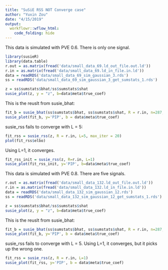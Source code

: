 ```yaml
---
title: "SuSiE RSS NOT Converge case"
author: "Yuxin Zou"
date: "4/15/2019"
output: 
  workflowr::wflow_html:
    code_folding: hide
---
```


This data is simulated with PVE 0.6. There is only one signal.

```r
library(susieR)
library(data.table)
r.out = as.matrix(fread('data/small_data_69.ld_out_file.out.ld'))
r.in = as.matrix(fread('data/small_data_69.ld_in_file.in.ld'))
data = readRDS('data/small_data_69_sim_gaussian_3.rds')
ss = readRDS('data/small_data_69_sim_gaussian_3_get_sumstats_1.rds')
```

```r
z = ss$sumstats$bhat/ss$sumstats$shat
susie_plot(z, y = "z", b=data$meta$true_coef)
```

This is the reuslt from susie_bhat:
```r
fit_b = susie_bhat(ss$sumstats$bhat, ss$sumstats$shat, R = r.in, n=287, L=5, estimate_residual_variance=TRUE)
susie_plot(fit_b, y='PIP', b = data$meta$true_coef)
```

susie_rss fails to converge with L = 5:
```r
fit_rss = susie_rss(z, R = r.in, L=5, max_iter = 20)
plot(fit_rss$elbo)
```

Using L=1, it converges.
```r
fit_rss_init = susie_rss(z, R=r.in, L=1)
susie_plot(fit_rss_init, y='PIP', b=data$meta$true_coef)
```

This data is simulated with PVE 0.8. There are five signals.

```r
r.out = as.matrix(fread('data/small_data_132.ld_out_file.out.ld'))
r.in = as.matrix(fread('data/small_data_132.ld_in_file.in.ld'))
data = readRDS('data/small_data_132_sim_gaussian_12.rds')
ss = readRDS('data/small_data_132_sim_gaussian_12_get_sumstats_1.rds')
```

```r
z = ss$sumstats$bhat/ss$sumstats$shat
susie_plot(z, y = "z", b=data$meta$true_coef)
```

This is the reuslt from susie_bhat:
```r
fit_b = susie_bhat(ss$sumstats$bhat, ss$sumstats$shat, R = r.in, n=287, L=5, estimate_residual_variance=TRUE)
susie_plot(fit_b, y='PIP', b = data$meta$true_coef)
```

susie_rss fails to converge with L = 5. Using L=1, it converges, but it picks up the wrong one.
```r
fit_rss = susie_rss(z, R = r.in, L=1)
susie_plot(fit_rss, y='PIP', b = data$meta$true_coef)
```
